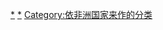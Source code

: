 {{Categories by country|nocat}}

[[Category:各國社會|*]]
[[Category:非洲社會|*]]
[[Category:依非洲国家来作的分类|Category:依非洲国家来作的分类]]